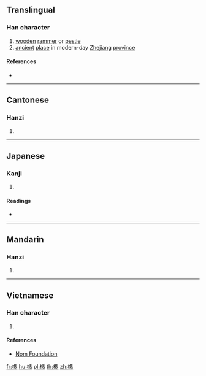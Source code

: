 {{also|槜}}
==Translingual==

===Han character===
{{Han char|rn=75|rad=木|as=13|sn=17|four=40927|canj=DOGS|ids=⿰木雋}}

# [[wooden]] [[rammer]] or [[pestle]]
# [[ancient]] [[place]] in modern-day [[Zhejiang]] [[province]]

====References====
* {{Han ref|kx=0556.120|dkj=15644|dj=0945.300|hdz=21302.130|uh=6A87|ud=27271|bh=ECFC|bd=60668}}

----

==Cantonese==

===Hanzi===
{{yue-hanzi|jyut=zeoi3|y=jeui3}}

# {{defn|lang=yue|sort=木13}}

----

==Japanese==

===Kanji===
{{ja-kanji|grade=|rs=木13}}

# {{defn|lang=ja|sort=木13}}

====Readings====
* {{ja-readings|on=[[すい]] (sui), [[さい]] (sai), [[ずい]] (zui)|kun=[[つく]] (tsuku)}}

----

==Mandarin==

===Hanzi===
{{cmn-hanzi|pin=[[zuì]] ([[zui4]])|wg=tsui<sup>4</sup>}}

# {{defn|lang=cmn|sort=木13}}

----

==Vietnamese==

===Han character===
{{vi-readings|rs=木13| hanviet = tuy}}

# {{defn|lang=vi|sort=木13}}

====References====
*[http://nomfoundation.org/common/nom_details.php?codepoint=6a87 Nom Foundation]

[[fr:檇]]
[[hu:檇]]
[[pl:檇]]
[[th:檇]]
[[zh:檇]]
